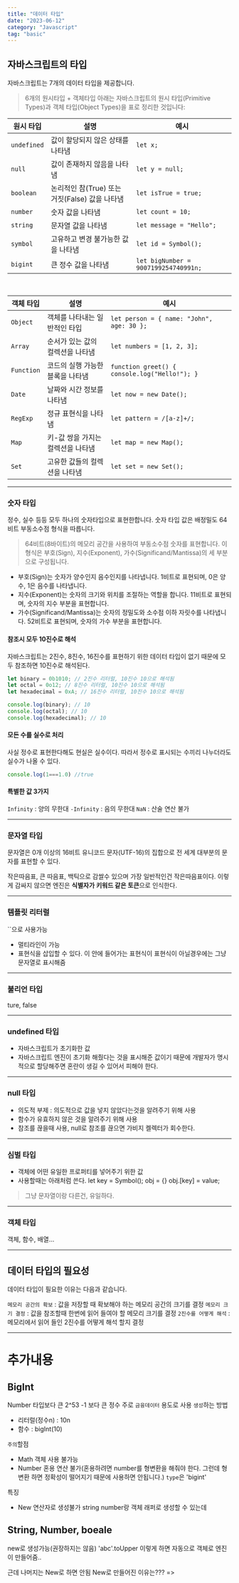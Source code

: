 ```yaml
---
title: "데이터 타입"
date: "2023-06-12"
category: "Javascript"
tag: "basic"
---
```

## 자바스크립트의 타입
자바스크립트는 7개의 데이터 타입을 제공합니다.

> 6개의 원시타입 + 객체타입
아래는 자바스크립트의 원시 타입(Primitive Types)과 객체 타입(Object Types)을 표로 정리한 것입니다:


| 원시 타입       | 설명                               | 예시                                   |
|-------------|----------------------------------|--------------------------------------|
| `undefined` | 값이 할당되지 않은 상태를 나타냄               | `let x;`                             |
| `null`      | 값이 존재하지 않음을 나타냄                  | `let y = null;`                      |
| `boolean`   | 논리적인 참(True) 또는 거짓(False) 값을 나타냄 | `let isTrue = true;`                 |
| `number`    | 숫자 값을 나타냄                        | `let count = 10;`                    |
| `string`    | 문자열 값을 나타냄                       | `let message = "Hello";`             |
| `symbol`    | 고유하고 변경 불가능한 값을 나타냄              | `let id = Symbol();`                 |
| `bigint`    | 큰 정수 값을 나타냄                      | `let bigNumber = 9007199254740991n;` |


<br/>

| 객체 타입      | 설명                  | 예시                                            |
|------------|---------------------|-----------------------------------------------|
| `Object`   | 객체를 나타내는 일반적인 타입    | `let person = { name: "John", age: 30 };`     |
| `Array`    | 순서가 있는 값의 컬렉션을 나타냄  | `let numbers = [1, 2, 3];`                    |
| `Function` | 코드의 실행 가능한 블록을 나타냄  | `function greet() { console.log("Hello!"); }` |
| `Date`     | 날짜와 시간 정보를 나타냄      | `let now = new Date();`                       |
| `RegExp`   | 정규 표현식을 나타냄         | `let pattern = /[a-z]+/;`                     |
| `Map`      | 키-값 쌍을 가지는 컬렉션을 나타냄 | `let map = new Map();`                        |
| `Set`      | 고유한 값들의 컬렉션을 나타냄    | `let set = new Set();`                        |


---

### 숫자 타입
정수, 실수 등등 모두 하나의 숫자타입으로 표현한합니다. 숫자 타입 값은 배정밀도 64비트 부동소수점 형식을 따릅니다.

> 64비트(8바이트)의 메모리 공간을 사용하여 부동소수점 숫자를 표현합니다. 이 형식은 부호(Sign), 지수(Exponent), 가수(Significand/Mantissa)의 세 부분으로 구성됩니다.
- 부호(Sign)는 숫자가 양수인지 음수인지를 나타냅니다. 1비트로 표현되며, 0은 양수, 1은 음수를 나타냅니다.
- 지수(Exponent)는 숫자의 크기와 위치를 조절하는 역할을 합니다. 11비트로 표현되며, 숫자의 지수 부분을 표현합니다.
- 가수(Significand/Mantissa)는 숫자의 정밀도와 소수점 이하 자릿수를 나타냅니다. 52비트로 표현되며, 숫자의 가수 부분을 표현합니다.

#### 참조시 모두 10진수로 해석
자바스크립트는 2진수, 8진수, 16진수를 표현하기 위한 데이터 타입이 없기 때문에 모두 참조하면 10진수로 해석된다.
```javascript
let binary = 0b1010; // 2진수 리터럴, 10진수 10으로 해석됨
let octal = 0o12; // 8진수 리터럴, 10진수 10으로 해석됨
let hexadecimal = 0xA; // 16진수 리터럴, 10진수 10으로 해석됨

console.log(binary); // 10
console.log(octal); // 10
console.log(hexadecimal); // 10
```

#### 모든 수를 실수로 처리
사실 정수로 표현한다해도 현실은 실수이다. 따라서 정수로 표시되는 수끼리 나누더라도 실수가 나올 수 있다.
```javascript
console.log(1===1.0) //true
```

#### 특별한 값 3가지
`Infinity` : 양의 무한대
`-Infinity` : 음의 무한대
`NaN` : 산술 연산 불가

---
### 문자열 타입
문자열은 0개 이상의 16비트 유니코드 문자(UTF-16)의 집합으로 전 세계 대부분의 문자를 표현할 수 있다.

작은따음표, 큰 따음표, 백틱으로 감쌀수 있으며 가장 일반적인건 작은따음표이다. 이렇게 감싸지 않으면 엔진은 **식별자가 키워드 같은 토큰**으로 인식한다.

---

### 템플릿 리터럴
``으로 사용가능
- 멀티라인이 가능
- 표현식을 삽입할 수 있다. 이 안에 들어가는 표현식이 표현식이 아닐경우에는 그냥 문자열로 표시해줌

---

### 불리언 타입
ture, false

---

### undefined 타입
- 자바스크립트가 초기화한 값
- 자바스크립트 엔진이 초기화 해줬다는 것을 표시해준 값이기 때문에 개발자가 명시적으로 할당해주면 혼란이 생길 수 있어서 피해야 한다.

---

### null 타입
- 의도적 부제 : 의도적으로 값을 넣지 않았다는것을 알려주기 위해 사용
- 함수가 유효하지 않은 것을 알려주기 위해 사용
- 참조를 끊을때 사용, null로 참조를 끊으면 가비지 켈렉터가 회수한다.

---

### 심벌 타입
- 객체에 어떤 유일한 프로퍼티를 넣어주기 위한 값
- 사용할때는 아래처럼 쓴다.
  let key = Symbol();
  obj = {}
  obj.[key] = value;

> 그냥 문자열이랑 다른건, 유일하다.


---

### 객체 타입
객체, 함수, 배열...

---


## 데이터 타입의 필요성
데이터 타입이 필요한 이유는 다음과 같습니다.

`메모리 공간의 확보` : 값을 저장할 때 확보해야 하는 메모리 공간의 크기를 결정
`메모리 크기 결정` : 값을 참조할때 한번에 읽어 들여야 할 메모리 크기를 결정
`2진수를 어떻게 해석` : 메모리에서 읽어 들인 2진수를 어떻게 해석 할지 결정

---
# 추가내용

## BigInt
Number 타입보다 큰 2^53 -1 보다 큰 정수
주로 `금융데이터` 용도로 사용
`생성`하는 방법
- 리터럴(정수n) : 10n
- 함수 : bigInt(10)

`주의`할점
- Math 객체 사용 불가능
- Number 혼용 연산 불가(혼용하려면 number를 형변환을 해줘야 한다. 그런데 형변환 하면 정확성이 떨어지기 때문에 사용하면 안됩니다.)
  `type`은 'bigint'

특징
- New 연산자로 생성불가
  string number랑 객체 래퍼로 생성할 수 있는데

## String, Number, boeale
new로 생성가능(권장하지는 않음)
'abc'.toUpper 이렇게 하면 자동으로 객체로 엔진이 만들어줌..

근데 나머지는 New로 하면 안됨
New로 만들어진 이유는??? =>  



